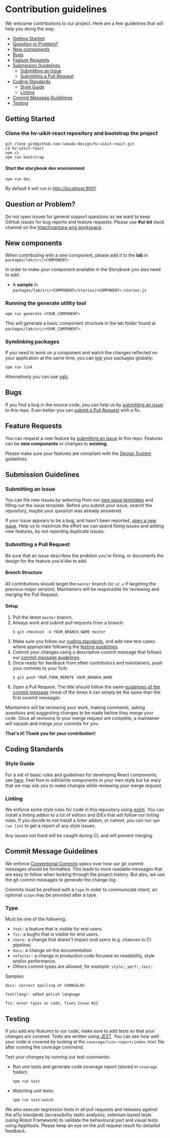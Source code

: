 
<Meta title="Community/Contributing" />

# Contribution guidelines

We welcome contributions to our project. Here are a few guidelines that will help you along the way:

- [Getting Started](#getting-started)
- [Question or Problem?](#question-or-problem)
- [New components](#new-components)
- [Bugs](#bugs)
- [Feature Requests](#feature-requests)
- [Submission Guidelines](#submission-guidelines)
  - [Submitting an Issue](#submitting-an-issue)
  - [Submitting a Pull Request](#submitting-a-pull-request)
- [Coding Standards](#coding-standards)
  - [Style Guide](#style-guide)
  - [Linting](#linting)
- [Commit Message Guidelines](#commit-message-guidelines)
- [Testing](#testing)

## Getting Started

### Clone the hv-uikit-react repository and bootstrap the project

```shell
git clone git@github.com:lumada-design/hv-uikit-react.git
cd hv-uikit-react
npm ci
npm run bootstrap
```

#### Start the storybook dev environment

```shell
npm run doc
```

By default it will run in [http://localhost:9001](http://localhost:9001).

## Question or Problem?

Do not open issues for general support questions as we want to keep GitHub issues for bug reports and feature requests.
Please use **#ui-kit** slack channel on the [hitachivantara-eng workspace](https://hitachivantara-eng.slack.com/messages/CFY74GK6G).

## New components

When contributing with a new component, please add it to the **lab** in `packages/lab/src/<COMPONENT>`

In order to make your component available in the Storybook you also need to add:

- A **sample** in `packages/lab/src/<COMPONENT>/stories/<COMPONENT>.stories.js`

### Running the generate utility tool

```shell
npm run generate <YOUR_COMPONENT>
```

This will generate a basic component structure in the lab folder found at `packages/lab/src/<YOUR_COMPONENT>`.

### Symlinking packages

If you need to work on a component and watch the changes reflected on your application at the same time, you can [link](https://docs.npmjs.com/cli/link.html) your packages globally:

```shell
npm run link
```

Alternatively you can use [yalc](https://github.com/wclr/yalc).

## Bugs

If you find a bug in the source code, you can help us by [submitting an issue](#submitting-an-issue) to this repo.
Even better you can [submit a Pull Request](#submitting-a-pull-request) with a fix.

## Feature Requests

You can request a new feature by [submitting an issue](#submitting-an-issue) to this repo.
Features can be **new components** or changes to **existing**.

Please make sure your features are compliant with the [Design System](https://hitachivantara.sharepoint.com/sites/DesignSystem/SitePages/Home.aspx) guidelines.

## Submission Guidelines

### Submitting an Issue

You can file new issues by selecting from our [new issue templates](https://github.com/lumada-design/hv-uikit-react/issues/new/choose) and filling out the issue template.
Before you submit your issue, search the repository, maybe your question was already answered.

If your issue appears to be a bug, and hasn't been reported, [open a new issue](https://github.com/lumada-design/hv-uikit-react/issues).
Help us to maximize the effort we can spend fixing issues and adding new features, by not reporting duplicate issues.

### Submitting a Pull Request

Be sure that an issue describes the problem you're fixing, or documents the design for the feature you'd like to add.

#### Branch Structure

All contributions should target the `master` branch (or `v2.x` if targeting the previous major version). Maintainers will be responsible for reviewing and merging the Pull Request.

#### Setup

1. Pull the latest `master` branch.
2. Always work and submit pull requests from a branch:
   ```
   $ git checkout -b YOUR_BRANCH_NAME master
   ```
3. Make sure you follow our [coding standards](#coding-standards), and add new test cases where appropriate following the [testing guidelines](#testing).
4. Commit your changes using a descriptive commit message that follows our [commit message guidelines](#commit-message-guidelines).
5. Once ready for feedback from other contributors and maintainers, push your commits to your fork:
   ```
   $ git push YOUR_FORK_REMOTE YOUR_BRANCH_NAME
   ```
6. Open a Pull Request. The title should follow the same [guidelines of the commit message](#commit-message-guidelines) (most of the times it can simply be the same than the first commit message).

Maintainers will be reviewing your work, making comments, asking questions and suggesting changes to be made before they merge your code.
Once all revisions to your merge request are complete, a maintainer will squash and merge your commits for you.

**That's it! Thank you for your contribution!**

## Coding Standards

### Style Guide

For a set of basic rules and guidelines for developing React components, see [here](https://github.com/airbnb/javascript/tree/master/react#basic-rules).
Feel free to edit/write components in your own style but be wary that we may ask you to make changes while reviewing your merge request.

### Linting

We enforce some style rules for code in this repository using [eslint](http://eslint.org/). You can install a linting addon to a lot of editors and IDEs that will follow our linting rules.
If you decide to not install a linter addon, or cannot, you can run `npm run lint` to get a report of any style issues.

Any issues not fixed will be caught during CI, and will prevent merging.

## Commit Message Guidelines

We enforce [Conventional Commits](https://www.conventionalcommits.org/en/v1.0.0-beta.3/) specs over how our git commit messages should be formatted. This leads to more readable messages that are easy to follow when looking through the project history. But also, we use the git commit messages to generate the change log.

Commits must be prefixed with a `type` in order to communicate intent, an optional `scope` may be provided after a type.

### Type

Must be one of the following:

- `feat:` a feature that is visible for end users.
- `fix:` a bugfix that is visible for end users.
- `chore:` a change that doesn't impact end users (e.g. chances to CI pipeline)
- `docs:` a change on the documentation
- `refactor:` a change in production code focused on readability, style and/or performance.
- Others commit types are allowed, for example: `style:`, `perf:`, `test:`.

Samples:

```
docs: correct spelling of CHANGELOG
```

```
feat(lang): added polish language
```

```
fix: minor typos in code, fixes issue #12
```

## Testing

If you add any features to our code, make sure to add tests so that your changes are covered. Tests are written using [JEST](https://github.com/facebook/jest). You can see how well your code is covered by looking at the `coverage/lcov-report/index.html` file after running the coverage command.

Test your changes by running our test commands:

- Run unit tests and generate code coverage report (stored in `coverage` folder):

  ```
  npm run test
  ```

- Watching unit tests:

  ```
  npm run test:watch
  ```

We also execute regression tests in all pull requests and releases against the a11y standards (accessibility static analysis), selenium based tests (using Robot Framework) to validate the behavioural part and visual tests using Applitools. Please keep an eye on the pull request result for detailed feedback.
